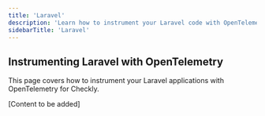 ```yaml
---
title: 'Laravel'
description: 'Learn how to instrument your Laravel code with OpenTelemetry.'
sidebarTitle: 'Laravel'
---
```


## Instrumenting Laravel with OpenTelemetry

This page covers how to instrument your Laravel applications with OpenTelemetry for Checkly.

[Content to be added] 